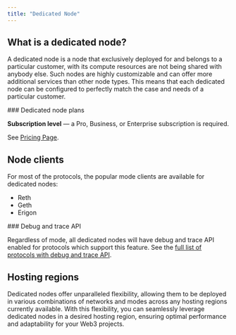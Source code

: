 ```yaml
---
title: "Dedicated Node"
---
```


## What is a dedicated node?

A dedicated node is a node that exclusively deployed for and belongs to a particular customer, with its compute resources are not being shared with anybody else. Such nodes are highly customizable and can offer more additional services than other node types. This means that each dedicated node can be configured to perfectly match the case and needs of a particular customer.

<Info>
  ### Dedicated node plans

  **Subscription level** — a Pro, Business, or Enterprise subscription is required.

  See [Pricing Page](https://chainstack.com/pricing/).
</Info>

## Node clients

For most of the protocols, the popular mode clients are available for dedicated nodes:

* Reth
* Geth
* Erigon

<Check>
  ### Debug and trace API

  Regardless of mode, all dedicated nodes will have debug and trace API enabled for protocols which support this feature. See the [full list of protocols with debug and trace API](/docs/debug-and-trace-apis).
</Check>

## Hosting regions

Dedicated nodes offer unparalleled flexibility, allowing them to be deployed in various combinations of networks and modes across any hosting regions currently available. With this flexibility, you can seamlessly leverage dedicated nodes in a desired hosting region, ensuring optimal performance and adaptability for your Web3 projects.
